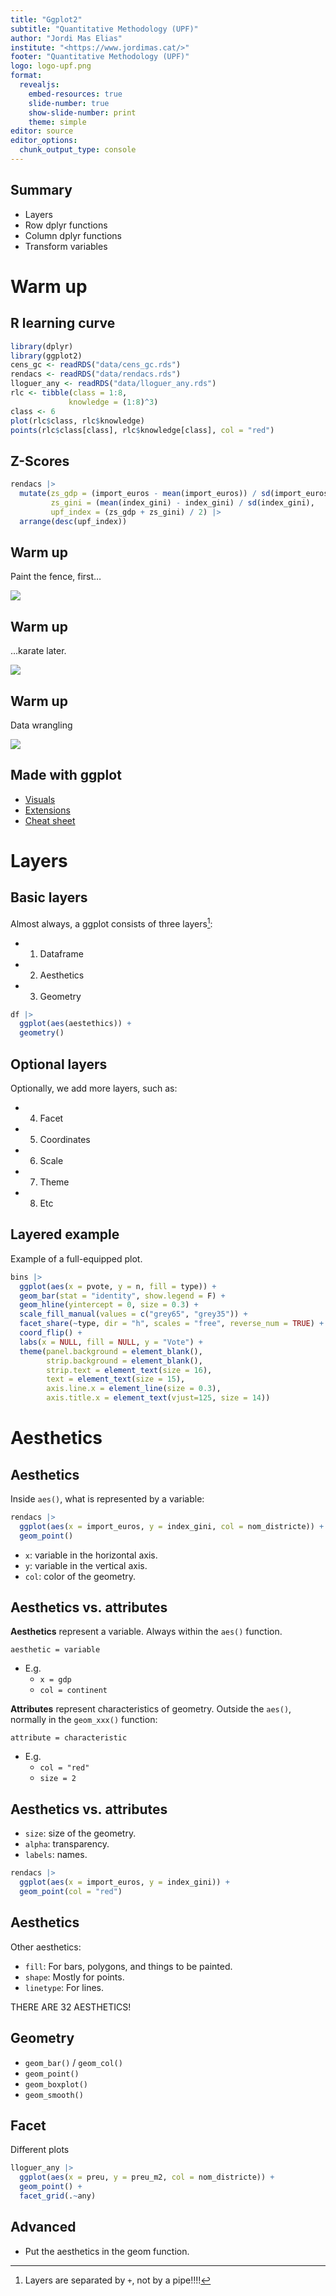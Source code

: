 ```yaml
---
title: "Ggplot2"
subtitle: "Quantitative Methodology (UPF)"
author: "Jordi Mas Elias"
institute: "<https://www.jordimas.cat/>"
footer: "Quantitative Methodology (UPF)"
logo: logo-upf.png
format: 
  revealjs:
    embed-resources: true
    slide-number: true
    show-slide-number: print
    theme: simple
editor: source
editor_options: 
  chunk_output_type: console
---
```


## Summary

- Layers
- Row dplyr functions
- Column dplyr functions
- Transform variables

# Warm up {background-color="#e8e8e8"}

## R learning curve

```r
library(dplyr)
library(ggplot2)
cens_gc <- readRDS("data/cens_gc.rds")
rendacs <- readRDS("data/rendacs.rds")
lloguer_any <- readRDS("data/lloguer_any.rds")
rlc <- tibble(class = 1:8,
             knowledge = (1:8)^3)
class <- 6
plot(rlc$class, rlc$knowledge)
points(rlc$class[class], rlc$knowledge[class], col = "red")
```

## Z-Scores

```r
rendacs |>
  mutate(zs_gdp = (import_euros - mean(import_euros)) / sd(import_euros),
         zs_gini = (mean(index_gini) - index_gini) / sd(index_gini),
         upf_index = (zs_gdp + zs_gini) / 2) |> 
  arrange(desc(upf_index))
```



## Warm up

Paint the fence, first...

![](img/paint_fence.jpeg)

## Warm up

...karate later.

![](img/karate-practice.gif)


## Warm up

Data wrangling

![](img/minority.gif)


## Made with ggplot

- [Visuals](https://www.jordimas.cat/courses/dataanalysis_en/visualize/data_analysis_en_visualization/){target="_blank"}
- [Extensions](https://exts.ggplot2.tidyverse.org/gallery/){target="_blank"}
- [Cheat sheet](https://github.com/rstudio/cheatsheets/blob/main/data-visualization.pdf){target="_blank"}

# Layers {background-color="#e8e8e8"}

## Basic layers

Almost always, a ggplot consists of three layers^[Layers are separated by `+`, not by a pipe!!!!]:

- 1. Dataframe
- 2. Aesthetics
- 3. Geometry

```r
df |> 
  ggplot(aes(aestethics)) +
  geometry()
```




## Optional layers

Optionally, we add more layers, such as:

- 4. Facet
- 5. Coordinates
- 6. Scale
- 7. Theme
- 8. Etc


## Layered example

Example of a full-equipped plot.

```r
bins |> 
  ggplot(aes(x = pvote, y = n, fill = type)) +
  geom_bar(stat = "identity", show.legend = F) + 
  geom_hline(yintercept = 0, size = 0.3) +
  scale_fill_manual(values = c("grey65", "grey35")) +
  facet_share(~type, dir = "h", scales = "free", reverse_num = TRUE) +
  coord_flip() +
  labs(x = NULL, fill = NULL, y = "Vote") +
  theme(panel.background = element_blank(),
        strip.background = element_blank(),
        strip.text = element_text(size = 16),
        text = element_text(size = 15),
        axis.line.x = element_line(size = 0.3),
        axis.title.x = element_text(vjust=125, size = 14))
```



# Aesthetics {background-color="#e8e8e8"}

## Aesthetics {.scrollable}

Inside `aes()`, what is represented by a variable:

```r
rendacs |> 
  ggplot(aes(x = import_euros, y = index_gini, col = nom_districte)) +
  geom_point()
```

- `x`: variable in the horizontal axis.
- `y`: variable in the vertical axis.
- `col`: color of the geometry.



## Aesthetics vs. attributes {.scrollable}

**Aesthetics** represent a variable. Always within the `aes()` function.

    aesthetic = variable

- E.g. 
  - `x = gdp`
  - `col = continent`

**Attributes** represent characteristics of geometry. Outside the `aes()`, normally in the `geom_xxx()` function:

    attribute = characteristic

- E.g.
  - `col = "red"`
  - `size = 2`

## Aesthetics vs. attributes {.scrollable}

- `size`: size of the geometry.
- `alpha`: transparency.
- `labels`: names.

```r
rendacs |> 
  ggplot(aes(x = import_euros, y = index_gini)) +
  geom_point(col = "red")
```

## Aesthetics {.scrollable}

Other aesthetics:

- `fill`: For bars, polygons, and things to be painted.
- `shape`: Mostly for points.
- `linetype`: For lines.

THERE ARE 32 AESTHETICS!

## Geometry

- `geom_bar()` / `geom_col()`
- `geom_point()`
- `geom_boxplot()`
- `geom_smooth()`



## Facet {.scrollable}

Different plots 

```r
lloguer_any |> 
  ggplot(aes(x = preu, y = preu_m2, col = nom_districte)) +
  geom_point() +
  facet_grid(.~any)
```


## Advanced

- Put the aesthetics in the geom function.




